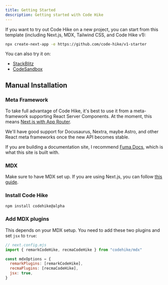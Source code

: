 ```yaml
---
title: Getting Started
description: Getting started with Code Hike
---
```



If you want to try out Code Hike on a new project, you can start from this template (including Next.js, MDX, Tailwind CSS, and Code Hike v1):

```bash
npx create-next-app -e https://github.com/code-hike/v1-starter
```

You can also try it on:

- [StackBlitz](https://stackblitz.com/github/code-hike/v1-starter)
- [CodeSandbox](https://codesandbox.io/s/github/code-hike/v1-starter)

## Manual Installation

<Steps>
<Step>

### Meta Framework

To take full advantage of Code Hike, it's best to use it from a meta-framework supporting React Server Components. At the moment, this means [Next.js with App Router](https://nextjs.org/docs/app).

<Callout  type="info">

We'll have good support for Docusaurus, Nextra, maybe Astro, and other React meta frameworks once the new API becomes stable.

</Callout>

If you are building a documentation site, I recommend [Fuma Docs](https://github.com/fuma-nama/next-docs), which is what this site is built with.

</Step>

<Step>

### MDX

Make sure to have MDX set up. If you are using Next.js, you can follow [this guide](https://nextjs.org/docs/app/building-your-application/configuring/mdx).

</Step>

<Step>

### Install Code Hike

```bash
npm install codehike@alpha
```

</Step>

<Step>

### Add MDX plugins

This depends on your MDX setup. You need to add these two plugins and set `jsx` to `true`:

```js next.config.mjs
// next.config.mjs
import { remarkCodeHike, recmaCodeHike } from "codehike/mdx"

const mdxOptions = {
  remarkPlugins: [remarkCodeHike],
  recmaPlugins: [recmaCodeHike],
  jsx: true,
}
```

</Step>
</Steps>
